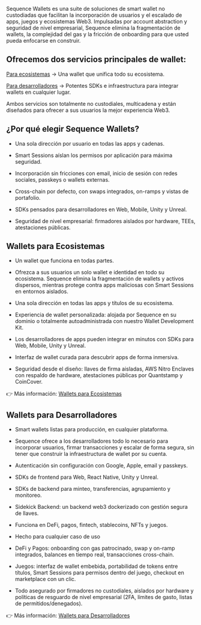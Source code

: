 Sequence Wallets es una suite de soluciones de smart wallet no custodiadas que facilitan la incorporación de usuarios y el escalado de apps, juegos y ecosistemas Web3. Impulsadas por account abstraction y seguridad de nivel empresarial, Sequence elimina la fragmentación de wallets, la complejidad del gas y la fricción de onboarding para que usted pueda enfocarse en construir.

## Ofrecemos dos servicios principales de wallet:
[Para ecosistemas](/solutions/wallets/ecosystems) → Una wallet que unifica todo su ecosistema.

[Para desarrolladores](/solutions/wallets/developers) → Potentes SDKs e infraestructura para integrar wallets en cualquier lugar.

Ambos servicios son totalmente no custodiales, multicadena y están diseñados para ofrecer a sus usuarios la mejor experiencia Web3.

## ¿Por qué elegir Sequence Wallets?

-   Una sola dirección por usuario en todas las apps y cadenas.

-   Smart Sessions aíslan los permisos por aplicación para máxima seguridad.

-   Incorporación sin fricciones con email, inicio de sesión con redes sociales, passkeys o wallets externas.

-   Cross-chain por defecto, con swaps integrados, on-ramps y vistas de portafolio.

-   SDKs pensados para desarrolladores en Web, Mobile, Unity y Unreal.

-   Seguridad de nivel empresarial: firmadores aislados por hardware, TEEs, atestaciones públicas.

## Wallets para Ecosistemas

-   Un wallet que funciona en todas partes.

-   Ofrezca a sus usuarios un solo wallet e identidad en todo su ecosistema. Sequence elimina la fragmentación de wallets y activos dispersos, mientras protege contra apps maliciosas con Smart Sessions en entornos aislados.

-   Una sola dirección en todas las apps y títulos de su ecosistema.

-   Experiencia de wallet personalizada: alojada por Sequence en su dominio o totalmente autoadministrada con nuestro Wallet Development Kit.

-   Los desarrolladores de apps pueden integrar en minutos con SDKs para Web, Mobile, Unity y Unreal.

-   Interfaz de wallet curada para descubrir apps de forma inmersiva.

-   Seguridad desde el diseño: llaves de firma aisladas, AWS Nitro Enclaves con respaldo de hardware, atestaciones públicas por Quantstamp y CoinCover.

👉 Más información: [Wallets para Ecosistemas](/solutions/wallets/ecosystems)

## Wallets para Desarrolladores

-   Smart wallets listas para producción, en cualquier plataforma.

-   Sequence ofrece a los desarrolladores todo lo necesario para incorporar usuarios, firmar transacciones y escalar de forma segura, sin tener que construir la infraestructura de wallet por su cuenta.

-   Autenticación sin configuración con Google, Apple, email y passkeys.

-   SDKs de frontend para Web, React Native, Unity y Unreal.

-   SDKs de backend para minteo, transferencias, agrupamiento y monitoreo.

-   Sidekick Backend: un backend web3 dockerizado con gestión segura de llaves.

-   Funciona en DeFi, pagos, fintech, stablecoins, NFTs y juegos.

-   Hecho para cualquier caso de uso

-   DeFi y Pagos: onboarding con gas patrocinado, swap y on-ramp integrados, balances en tiempo real, transacciones cross-chain.

-   Juegos: interfaz de wallet embebida, portabilidad de tokens entre títulos, Smart Sessions para permisos dentro del juego, checkout en marketplace con un clic.

-   Todo asegurado por firmadores no custodiales, aislados por hardware y políticas de resguardo de nivel empresarial (2FA, límites de gasto, listas de permitidos/denegados).

👉 Más información: [Wallets para Desarrolladores](/solutions/wallets/developers)